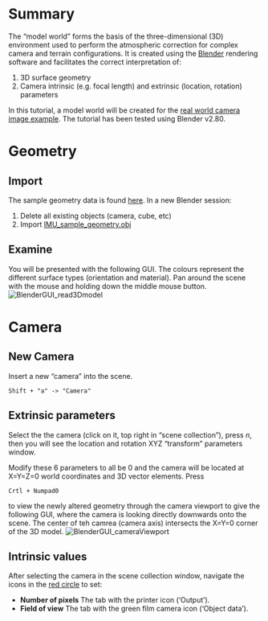 # Summary

The "model world" forms the basis of the three-dimensional (3D) environment used to perform the atmospheric correction for complex camera and terrain configurations. It is created using the [Blender](https://www.blender.org/) rendering software and facilitates the correct interpretation of:

1. 3D surface geometry
2. Camera intrinsic (e.g. focal length) and extrinsic (location, rotation) parameters

In this tutorial, a model world will be created for the [real world camera image example](../Real-world-images). The tutorial has been tested using Blender v2.80.

# Geometry

## Import

The sample geometry data is found [here](README_files/geometry). In a new Blender session:

1. Delete all existing objects (camera, cube, etc)
2. Import [IMU_sample_geometry.obj](README_files/geometry/IMU_sample_geometry.obj)

## Examine

You will be presented with the following GUI. The colours represent the different surface types (orientation and material). Pan around the scene with the mouse and holding down the middle mouse button.
![BlenderGUI_read3Dmodel](README_files/figure-misc/BlenderGUI_1.PNG)


# Camera

## New Camera

Insert a new "camera" into the scene.

```
Shift + "a" -> "Camera"
```

## Extrinsic parameters

Select the the camera (click on it, top right in "scene collection"), press *n*, then you will see the location and rotation XYZ "transform" parameters window.

Modify these 6 parameters to all be 0 and the camera will be located at X=Y=Z=0 world coordinates and 3D vector elements. Press

```
Crtl + Numpad0
```

to view the newly altered geometry through the camera viewport to give the following GUI, where the camera is looking directly downwards onto the scene. The center of teh camrea (camera axis) intersects the X=Y=0 corner of the 3D model.
![BlenderGUI_cameraViewport](README_files/figure-misc/BlenderGUI_2.PNG)

## Intrinsic values

After selecting the camera in the scene collection window, navigate the icons in the [red circle](BlenderGUI_read3Dmodel) to set:

* **Number of pixels** The tab with the printer icon ('Output').
* **Field of view** The tab with the green film camera icon ('Object data').



